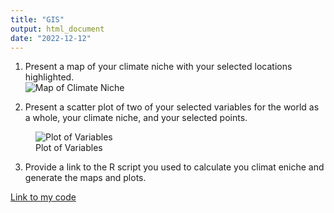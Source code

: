 ```yaml
---
title: "GIS"
output: html_document
date: "2022-12-12"
---
```



1. Present a map of your climate niche with your selected locations highlighted.  
![Map of Climate Niche](climate_plot.png)  


2. Present a scatter plot of two of your selected variables for the world as a whole, your climate niche, and your selected points.  

![Plot of Variables](variables_plot.png)  


3. Provide a link to the R script you used to calculate you climat eniche and generate the maps and plots.  

[Link to my code](GIS practice.R)  


